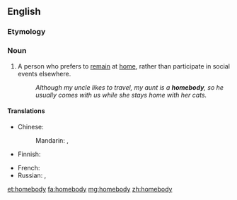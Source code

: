 ==English==

===Etymology===
{{compound|home|body}}

===Noun===
{{en-noun|homebodi|es}}

# A person who prefers to [[remain]] at [[home]], rather than participate in social events elsewhere.
#: ''Although my uncle likes to travel, my aunt is a '''homebody''', so he usually comes with us while she stays home with her cats.''

====Translations====
{{trans-top|person who likes to stay home}}
* Chinese:
*: Mandarin: {{t-|cmn|宅男|tr=zháinán|m|sc=Hani}}, {{t-|cmn|宅女|tr=zháinǚ|f|sc=Hani}}
* Finnish: {{t-|fi|kotikissa}}
{{trans-mid}}
* French: {{t+|fr|casanier|m}}
* Russian: {{t+|ru|домосед|m|tr=domos'éd}}, {{t+|ru|домоседка|f|tr=domos'édka}}
{{trans-bottom}}

[[et:homebody]]
[[fa:homebody]]
[[mg:homebody]]
[[zh:homebody]]